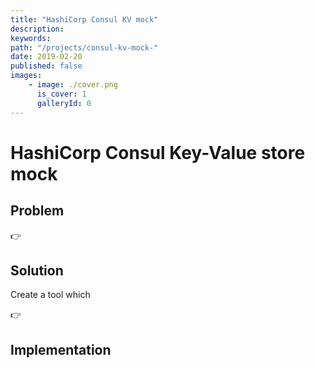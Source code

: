 ```yaml
---
title: "HashiCorp Consul KV mock"
description:
keywords:
path: "/projects/consul-kv-mock-"
date: 2019-02-20
published: false
images:
    - image: ./cover.png
      is_cover: 1
      galleryId: 0
---
```



# HashiCorp Consul Key-Value store mock

<ProjectReleaseDate date={props.pageContext.frontmatter.date} />

## Problem

👉 

## Solution

Create a tool which

👉 

## Implementation

<ProjectLinks
    source="https://github.com/gannochenko/hashicorp-consul-mock"
    dockerhub="https://hub.docker.com/repository/docker/awesome1888/hashicorp-consul-mock"
/>
